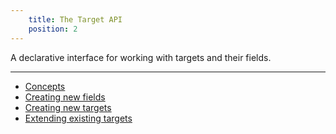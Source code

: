 ```yaml
---
    title: The Target API
    position: 2
---
```


A declarative interface for working with targets and their fields.

---

- [Concepts](./concepts.mdx)
- [Creating new fields](./creating-new-fields.mdx)
- [Creating new targets](./creating-new-targets.mdx)
- [Extending existing targets](./extending-existing-targets.mdx)










